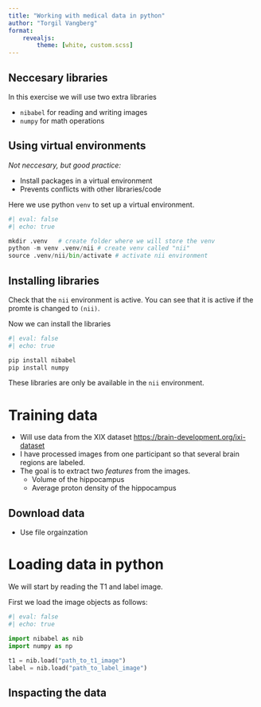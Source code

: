 ```yaml
---
title: "Working with medical data in python"
author: "Torgil Vangberg"
format: 
    revealjs:
        theme: [white, custom.scss]
---
```


## Neccesary libraries

In this exercise we will use two extra libraries 

*  `nibabel` for reading and writing images
*  `numpy` for math operations 


## Using virtual environments
*Not neccesary, but good practice:*

* Install packages in a virtual environment
* Prevents conflicts with other libraries/code

Here we use python `venv` to set up a virtual environment.


```python
#| eval: false
#| echo: true

mkdir .venv   # create folder where we will store the venv
python -m venv .venv/nii # create venv called "nii" 
source .venv/nii/bin/activate # activate nii environment
```

## Installing libraries

Check that the `nii` environment is active. You can see that it is active if the promte is changed to `(nii)`.

Now we can install the libraries

```python
#| eval: false
#| echo: true

pip install nibabel
pip install numpy
```

These libraries are only be available in the `nii` environment. 


# Training data
* Will use data from the XIX dataset [https://brain-development.org/ixi-dataset]([https://brain-development.org/ixi-dataset/])
* I have processed images from one participant so that several brain regions are labeled. 
* The goal is to extract two *features* from the images.
    - Volume of the hippocampus
    - Average proton density of the hippocampus

 
## Download data 
* Use file orgainzation

# Loading data in python
We will start by reading the T1 and label image.

First we load the image objects as follows:

```python
#| eval: false
#| echo: true

import nibabel as nib
import numpy as np

t1 = nib.load("path_to_t1_image")
label = nib.load("path_to_label_image")
```

## Inspacting the data
